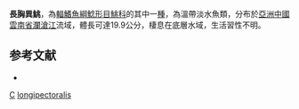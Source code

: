 {{expand|time=2015-03-05T02:40:58+00:00}}
{{Speciesbox
| taxon = Creteuchiloglanis longipectoralis
| binomial_authority = [[Zhou|Zhou]], [[Li|Li]] & [[Thomson|Thomson]], 2011
| status = NE
| status_system = IUCN3.1
}}
'''長胸異鮡'''，為[[輻鰭魚綱|輻鰭魚綱]][[鯰形目|鯰形目]][[鮡科|鮡科]]的其中一[[種|種]]，為溫帶淡水魚類，分布於[[亞洲|亞洲]][[中國|中國]][[雲南省|雲南省]][[瀾滄江|瀾滄江]]流域，體長可達19.9公分，棲息在底層水域，生活習性不明。

==参考文献==
*{{FishBase_species|genus=Creteuchiloglanis|species=longipectoralis|year=2015|month=3}}

{{Taxonbar}}
[[Category:2011年描述的鱼类|C]]
[[Category:離鮡屬|longipectoralis]]

{{鱼类小作品}}